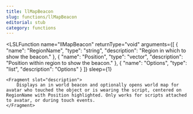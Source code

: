 ```yaml
---
title: llMapBeacon
slug: functions/llMapBeacon
editorial: stub
category: functions
---
```


<LSLFunction
	name="llMapBeacon"
	returnType="void"
	arguments={[
	{
		"name": "RegionName",
		"type": "string",
		"description": "Region in which to show the beacon."
	},
	{
		"name": "Position",
		"type": "vector",
		"description": "Position within region to show the beacon."
	},
	{
		"name": "Options",
		"type": "list",
		"description": "Options"
	}
]}
	sleep={1}
>
	<Fragment slot="description">
		Displays an in world beacon and optionally opens world map for avatar who touched the object or is wearing the script, centered on RegionName with Position highlighted. Only works for scripts attached to avatar, or during touch events.
	</Fragment>
</LSLFunction>

